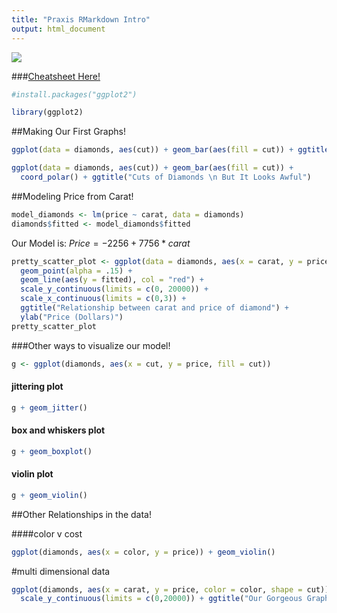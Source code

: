 ```yaml
---
title: "Praxis RMarkdown Intro"
output: html_document
---
```


![](https://upload.wikimedia.org/wikipedia/en/0/0a/Praxis,_break_the_mold_logo,_vertical.jpg)

###[Cheatsheet Here!](https://www.rstudio.com/wp-content/uploads/2015/02/rmarkdown-cheatsheet.pdf)

```r
#install.packages("ggplot2")
```


```r
library(ggplot2)
```

##Making Our First Graphs!

```r
ggplot(data = diamonds, aes(cut)) + geom_bar(aes(fill = cut)) + ggtitle("Cuts of Diamonds")

ggplot(data = diamonds, aes(cut)) + geom_bar(aes(fill = cut)) +
  coord_polar() + ggtitle("Cuts of Diamonds \n But It Looks Awful")
```


##Modeling Price from Carat!

```r
model_diamonds <- lm(price ~ carat, data = diamonds)
diamonds$fitted <- model_diamonds$fitted
```

Our Model is: $Price = -2256 + 7756*carat$

```r
pretty_scatter_plot <- ggplot(data = diamonds, aes(x = carat, y = price)) + 
  geom_point(alpha = .15) + 
  geom_line(aes(y = fitted), col = "red") +
  scale_y_continuous(limits = c(0, 20000)) +
  scale_x_continuous(limits = c(0,3)) +
  ggtitle("Relationship between carat and price of diamond") +
  ylab("Price (Dollars)")
pretty_scatter_plot
```


###Other ways to visualize our model!

```r
g <- ggplot(diamonds, aes(x = cut, y = price, fill = cut))
```

#### jittering plot

```r
g + geom_jitter()
```

#### box and whiskers plot

```r
g + geom_boxplot()
```

#### violin plot

```r
g + geom_violin()
```


##Other Relationships in the data!

####color v cost
```r
ggplot(diamonds, aes(x = color, y = price)) + geom_violin()
```


#multi dimensional data
```r
ggplot(diamonds, aes(x = carat, y = price, color = color, shape = cut)) + geom_point(alpha = .9) + 
  scale_y_continuous(limits = c(0,20000)) + ggtitle("Our Gorgeous Graph!")
```


